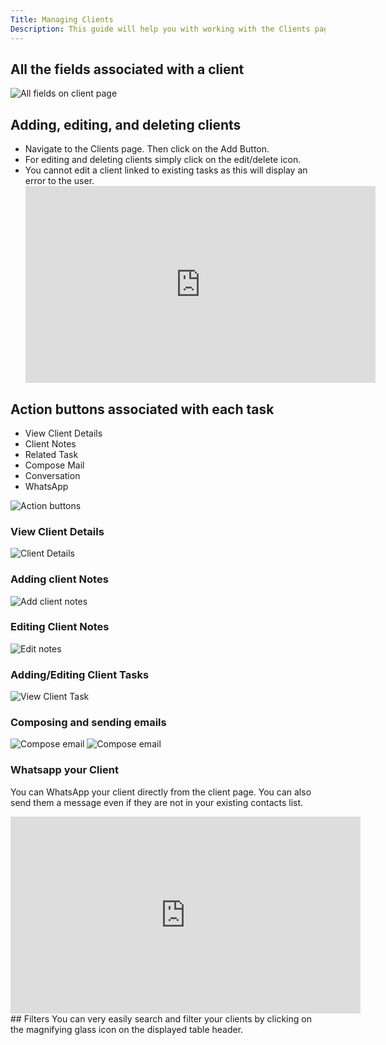```yaml
---
Title: Managing Clients
Description: This guide will help you with working with the Clients page
---
```



## All the fields associated with a client

![All fields on client page](../../../assets/guides/clients/AllFields.png)

## Adding, editing, and deleting clients

- Navigate to the Clients page. Then click on the Add Button.
- For editing and deleting clients simply click on the edit/delete icon.
- You cannot edit a client linked to existing tasks as this will display an error to the user.
  <div class="not-content ml-10">
    <iframe
      width="560"
      height="315"
      src="https://www.youtube.com/embed/ODX65Y12W94"
      title="YouTube video player"
      frameborder="0"
      allow="accelerometer; autoplay; clipboard-write; encrypted-media; gyroscope; picture-in-picture; web-share"
      allowfullscreen
    ></iframe>
  </div>

## Action buttons associated with each task

- View Client Details
- Client Notes
- Related Task
- Compose Mail
- Conversation
- WhatsApp

![Action buttons](../../../assets/guides/clients/Action.png)

### View Client Details

![Client Details](../../../assets/guides/clients/view-client-details.png)

### Adding client Notes

![Add client notes](../../../assets/guides/clients/adding-client-notes.png)

### Editing Client Notes

![Edit notes](../../../assets/guides/clients/adding-client-notes.png)

### Adding/Editing Client Tasks

![View Client Task](../../../assets/guides/clients/AddingClientTask.png)

### Composing and sending emails

![Compose email](../../../assets/guides/clients/compose-email-1.png)
![Compose email](../../../assets/guides/clients/compose-email-2.png)

### Whatsapp your Client

You can WhatsApp your client directly from the client page. You can also send
them a message even if they are not in your existing contacts list.

<div class="not-content ml-10">
  <iframe
    width="560"
    height="315"
    src="https://www.youtube.com/embed/LKvWFucd2Ug"
    title="YouTube video player"
    frameborder="0"
    allow="accelerometer; autoplay; clipboard-write; encrypted-media; gyroscope; picture-in-picture; web-share"
    allowfullscreen
  ></iframe>
</div>
## Filters You can very easily search and filter your clients by clicking on the magnifying
glass icon on the displayed table header.

<div class="not-content">
  <Comments />
</div>
